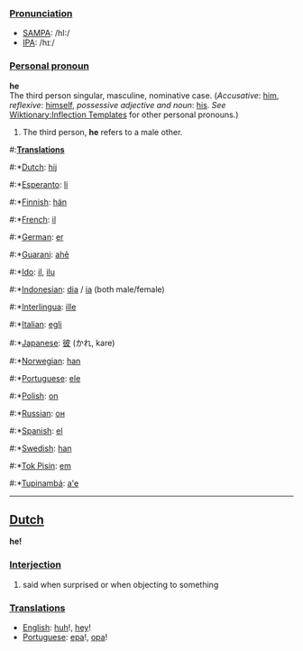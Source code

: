 ===[[Pronunciation]]===
*[[w:SAMPA|SAMPA]]: /hI:/
*[[w:IPA|IPA]]: /hɪː/

===[[Personal pronoun]]===
'''he'''<br>
The third person singular, masculine, nominative case. (''Accusative'': [[him]],  ''reflexive'': [[himself]], ''possessive adjective and noun'': [[his]]. ''See'' [[Wiktionary:Inflection Templates]] for other personal pronouns.) 


# The third person, '''he''' refers to a male other.

#:'''[[Translation]]s'''
#:*[[Dutch]]: [[hij]]
#:*[[Esperanto]]: [[li]]
#:*[[Finnish]]: [[hän]]
#:*[[French]]: [[il]]
#:*[[German]]: [[er]]
#:*[[Guarani]]: [[ahẽ]]
#:*[[Ido]]: [[il]], [[ilu]]
#:*[[Indonesian]]: [[dia]] / [[ia]] (both male/female)
#:*[[Interlingua]]: [[ille]]
#:*[[Italian]]: [[egli]]
#:*[[Japanese]]: [[彼]] (かれ, kare)
#:*[[Norwegian]]: [[han]]
#:*[[Portuguese]]: [[ele]]
#:*[[Polish]]: [[on]]
#:*[[Russian]]: [[он]]
#:*[[Spanish]]: [[el]]
#:*[[Swedish]]: [[han]]
#:*[[Tok Pisin]]: [[em]]
#:*[[Tupinambá]]: [[a'e]]

----

==[[Dutch]]==

'''he!'''

===[[Interjection]]===

# said when surprised or when objecting to something

===[[Translation]]s===
*[[English]]: [[huh]]!, [[hey]]!
*[[Portuguese]]: [[epa]]!, [[opa]]!